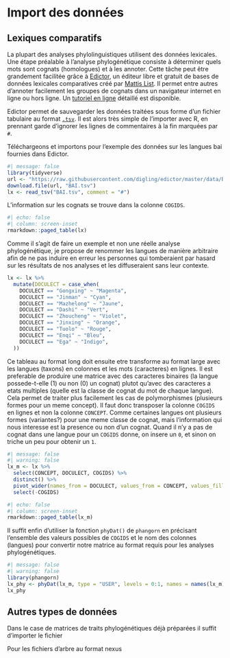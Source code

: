 # Import des données

## Lexiques comparatifs

La plupart des analyses phylolinguistiques utilisent des données lexicales. Une étape préalable à l'analyse phylogénétique consiste à déterminer quels mots sont cognats (homologues) et à les annoter. Cette tâche peut être grandement facilitée grâce à [Edictor](https://digling.org/edictor/), un éditeur libre et gratuit de bases de données lexicales comparatives créé par [Mattis List](https://lingulist.de). Il permet entre autres d'annoter facilement les groupes de cognats dans un navigateur internet en ligne ou hors ligne. Un [tutoriel en ligne](https://github.com/digling/edictor-tutorial) détaillé est disponible.

Edictor permet de sauvegarder les données traitées sous forme d'un fichier tabulaire au format [`.tsv`](https://fr.wikipedia.org/wiki/Tabulation-separated_values). Il est alors très simple de l'importer avec R, en prennant garde d'ignorer les lignes de commentaires à la fin marquées par `#`.

Téléchargeons et importons pour l'exemple des données sur les langues bai fournies dans Edictor.
```r
#| message: false
library(tidyverse)
url <- "https://raw.githubusercontent.com/digling/edictor/master/data/BAI.tsv"
download.file(url, "BAI.tsv")
lx <- read_tsv("BAI.tsv", comment = "#")
```

L'information sur les cognats se trouve dans la colonne `COGIDS`.
```r
#| echo: false
#| column: screen-inset
rmarkdown::paged_table(lx)
```

Comme il s'agit de faire un exemple et non une réelle analyse phylogénétique, je propose de renommer les langues de manière arbitraire afin de ne pas induire en erreur les personnes qui tomberaient par hasard sur les résultats de nos analyses et les diffuseraient sans leur contexte.

```r
lx <- lx %>% 
  mutate(DOCULECT = case_when(
    DOCULECT == "Gongxing" ~ "Magenta",
    DOCULECT == "Jinman" ~ "Cyan",
    DOCULECT == "Mazhelong" ~ "Jaune",
    DOCULECT == "Dashi" ~ "Vert",
    DOCULECT == "Zhoucheng" ~ "Violet",
    DOCULECT == "Jinxing" ~ "Orange",
    DOCULECT == "Tuolo" ~ "Rouge",
    DOCULECT == "Enqi" ~ "Bleu",
    DOCULECT == "Ega" ~ "Indigo",
  ))
```

Ce tableau au format long doit ensuite etre transforme au format large avec les langues (taxons) en colonnes et les mots (caracteres) en lignes. Il est preferable de produire une matrice avec des caracteres binaires (la langue possede-t-elle (1) ou non (0) un cognat) plutot qu'avec des caracteres a etats multiples (quelle est la classe de cognat du mot de chaque langue). Cela permet de traiter plus facilement les cas de polymorphismes (plusieurs formes pour un meme concept). Il faut donc transposer la colonne `COGIDS` en lignes et non la colonne `CONCEPT`. Comme certaines langues ont plusieurs formes (variantes?) pour une meme classe de cognat, mais l'information qui nous interesse est la presence ou non d'un cognat. Quand il n'y a pas de cognat dans une langue pour un `COGIDS` donne, on insere un `0`, et sinon on triche un peu pour obtenir un `1`.

```r
#| message: false
#| warning: false
lx_m <- lx %>% 
  select(CONCEPT, DOCULECT, COGIDS) %>%
  distinct() %>%
  pivot_wider(names_from = DOCULECT, values_from = CONCEPT, values_fill = 0, values_fn = length) %>% 
  select(-COGIDS)
```

```r
#| echo: false
#| column: screen-inset
rmarkdown::paged_table(lx_m)
```

Il suffit enfin d'utiliser la fonction `phyDat()` de `phangorn` en précisant l'ensemble des valeurs possibles de `COGIDS` et le nom des colonnes (langues) pour convertir notre matrice au format requis pour les analyses phylogénétiques.

```r
#| message: false
#| warning: false
library(phangorn)
lx_phy <- phyDat(lx_m, type = "USER", levels = 0:1, names = names(lx_m))
lx_phy
```

## Autres types de données

Dans le case de matrices de traits phylogénétiques déjà préparées il suffit d'importer le fichier

Pour les fichiers d'arbre au format nexus